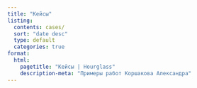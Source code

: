 ```yaml
---
title: "Кейсы"
listing:
  contents: cases/
  sort: "date desc"
  type: default
  categories: true
format:
  html:
    pagetitle: "Кейсы | Hourglass"
    description-meta: "Примеры работ Коршакова Александра"
---
```

